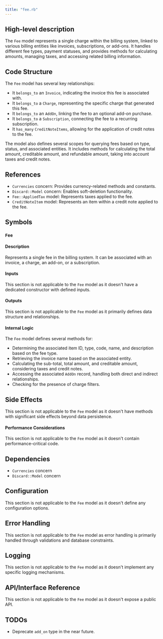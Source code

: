 ```yaml
---
title: "fee.rb"
---
```


## High-level description
The `Fee` model represents a single charge within the billing system, linked to various billing entities like invoices, subscriptions, or add-ons. It handles different fee types, payment statuses, and provides methods for calculating amounts, managing taxes, and accessing related billing information.

## Code Structure
The `Fee` model has several key relationships:
- It `belongs_to` an `Invoice`, indicating the invoice this fee is associated with.
- It `belongs_to` a `Charge`, representing the specific charge that generated this fee.
- It `belongs_to` an `AddOn`, linking the fee to an optional add-on purchase.
- It `belongs_to` a `Subscription`, connecting the fee to a recurring subscription.
- It `has_many` `CreditNoteItems`, allowing for the application of credit notes to the fee.

The model also defines several scopes for querying fees based on type, status, and associated entities. It includes methods for calculating the total amount, creditable amount, and refundable amount, taking into account taxes and credit notes.

## References
- `Currencies` concern: Provides currency-related methods and constants.
- `Discard::Model` concern: Enables soft-deletion functionality.
- `Fee::AppliedTax` model: Represents taxes applied to the fee.
- `CreditNoteItem` model: Represents an item within a credit note applied to the fee.

## Symbols

### `Fee`
#### Description
Represents a single fee in the billing system. It can be associated with an invoice, a charge, an add-on, or a subscription.

#### Inputs
This section is not applicable to the `Fee` model as it doesn't have a dedicated constructor with defined inputs.

#### Outputs
This section is not applicable to the `Fee` model as it primarily defines data structure and relationships.

#### Internal Logic
The `Fee` model defines several methods for:
- Determining the associated item ID, type, code, name, and description based on the fee type.
- Retrieving the invoice name based on the associated entity.
- Calculating the sub-total, total amount, and creditable amount, considering taxes and credit notes.
- Accessing the associated `AddOn` record, handling both direct and indirect relationships.
- Checking for the presence of charge filters.

## Side Effects
This section is not applicable to the `Fee` model as it doesn't have methods with significant side effects beyond data persistence.

#### Performance Considerations
This section is not applicable to the `Fee` model as it doesn't contain performance-critical code.

## Dependencies
- `Currencies` concern
- `Discard::Model` concern

## Configuration
This section is not applicable to the `Fee` model as it doesn't define any configuration options.

## Error Handling
This section is not applicable to the `Fee` model as error handling is primarily handled through validations and database constraints.

## Logging
This section is not applicable to the `Fee` model as it doesn't implement any specific logging mechanisms.

## API/Interface Reference
This section is not applicable to the `Fee` model as it doesn't expose a public API.

## TODOs
- Deprecate `add_on` type in the near future.
